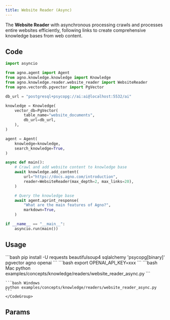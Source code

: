 ```yaml
---
title: Website Reader (Async)
---
```


The **Website Reader** with asynchronous processing crawls and processes entire websites efficiently, following links to create comprehensive knowledge bases from web content.

## Code

```python examples/concepts/knowledge/readers/website_reader_async.py
import asyncio

from agno.agent import Agent
from agno.knowledge.knowledge import Knowledge
from agno.knowledge.reader.website_reader import WebsiteReader
from agno.vectordb.pgvector import PgVector

db_url = "postgresql+psycopg://ai:ai@localhost:5532/ai"

knowledge = Knowledge(
    vector_db=PgVector(
        table_name="website_documents",
        db_url=db_url,
    ),
)

agent = Agent(
    knowledge=knowledge,
    search_knowledge=True,
)

async def main():
    # Crawl and add website content to knowledge base
    await knowledge.add_content(
        url="https://docs.agno.com/introduction",
        reader=WebsiteReader(max_depth=2, max_links=20),
    )

    # Query the knowledge base
    await agent.aprint_response(
        "What are the main features of Agno?",
        markdown=True,
    )

if __name__ == "__main__":
    asyncio.run(main())
```

## Usage

<Steps>
  <Snippet file="create-venv-step.mdx" />

  <Step title="Install libraries">
    ```bash
    pip install -U requests beautifulsoup4 sqlalchemy 'psycopg[binary]' pgvector agno openai    
    ```
  </Step>

  <Step title="Set environment variables">
    ```bash
    export OPENAI_API_KEY=xxx
    ```
  </Step>

  <Snippet file="run-pgvector-step.mdx" />

  <Step title="Run Agent">
    <CodeGroup>
    ```bash Mac
    python examples/concepts/knowledge/readers/website_reader_async.py
    ```

    ```bash Windows
    python examples/concepts/knowledge/readers/website_reader_async.py
    ```
    </CodeGroup>
  </Step>
</Steps>

## Params

<Snippet file="website-reader-reference.mdx" />